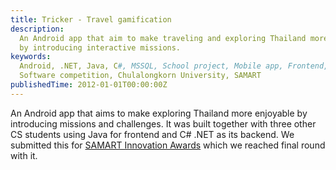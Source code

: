 ```yaml
---
title: Tricker - Travel gamification
description:
  An Android app that aim to make traveling and exploring Thailand more joyful
  by introducing interactive missions.
keywords:
  Android, .NET, Java, C#, MSSQL, School project, Mobile app, Frontend, Backend,
  Software competition, Chulalongkorn University, SAMART
publishedTime: 2012-01-01T00:00:00Z
---
```


An Android app that aims to make exploring Thailand more enjoyable by
introducing missions and challenges. It was built together with three other CS
students using Java for frontend and C# .NET as its backend. We submitted this
for [SAMART Innovation Awards](https://www.samartsia.com/) which we reached
final round with it.
